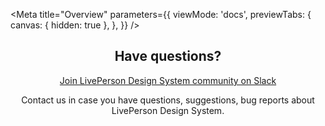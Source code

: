 

<Meta
  title="Overview"
  parameters={{
    viewMode: 'docs',
    previewTabs: {
      canvas: { hidden: true },
    },
  }}
/>

<Container>
  <Header />

  ## Have questions?

  [Join LivePerson Design System community on Slack](https://www.figma.com/exit?url=https%3A%2F%2Fnation.slack.com%2Farchives%2FC01V4E2MG3F&fuid=1001733391707456581)

  Contact us in case you have questions, suggestions, bug reports about LivePerson Design System.
</Container>
